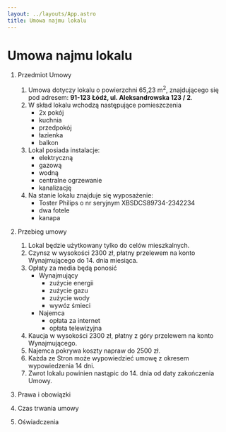 ```yaml
---
layout: ../layouts/App.astro
title: Umowa najmu lokalu
---
```


# Umowa najmu lokalu

1. Przedmiot Umowy
    1. Umowa dotyczy lokalu o powierzchni 65,23 m<sup>2</sup>, znajdującego się pod adresem: **91-123 Łódź, ul. Aleksandrowska 123 / 2**.
    2. W skład lokalu wchodzą następujące pomieszczenia
        - 2x pokój
        - kuchnia
        - przedpokój
        - łazienka
        - balkon
    3. Lokal posiada instalacje:
        - elektryczną
        - gazową
        - wodną
        - centralne ogrzewanie
        - kanalizację
    4. Na stanie lokalu znajduje się wyposażenie:
        - Toster Philips o nr seryjnym XBSDCS89734-2342234
        - dwa fotele
        - kanapa    

2. Przebieg umowy
    1. Lokal będzie użytkowany tylko do celów mieszkalnych.
    2. Czynsz w wysokości 2300 zł, płatny przelewem na konto Wynajmującego do 14. dnia miesiąca.
    3. Opłaty za media będą ponosić
        - Wynajmujący
            - zużycie energii
            - zużycie gazu
            - zużycie wody
            - wywóz śmieci
        - Najemca
            - opłata za internet
            - opłata telewizyjna
    2. Kaucja w wysokości 2300 zł, płatny z góry przelewem na konto Wynajmującego.
    3. Najemca pokrywa koszty napraw do 2500 zł.
    4. Każda ze Stron może wypowiedzieć umowę z okresem wypowiedzenia 14 dni.
    5. Zwrot lokalu powinien nastąpic do 14. dnia od daty zakończenia Umowy.

3. Prawa i obowiązki

4. Czas trwania umowy

5. Oświadczenia
